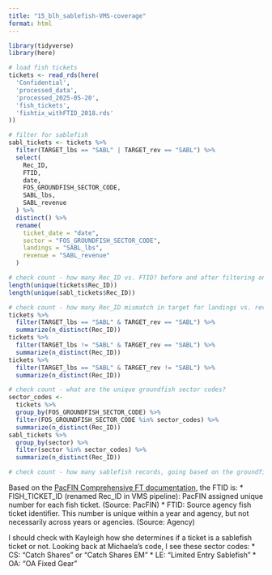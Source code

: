 ```yaml
---
title: "15_blh_sablefish-VMS-coverage"
format: html
---
```


```r
library(tidyverse)
library(here)
```

```r
# load fish tickets
tickets <- read_rds(here(
  'Confidential',
  'processed_data',
  'processed_2025-05-20',
  'fish_tickets',
  'fishtix_withFTID_2018.rds'
))

# filter for sablefish
sabl_tickets <- tickets %>%
  filter(TARGET_lbs == "SABL" | TARGET_rev == "SABL") %>%
  select(
    Rec_ID,
    FTID,
    date,
    FOS_GROUNDFISH_SECTOR_CODE,
    SABL_lbs,
    SABL_revenue
  ) %>%
  distinct() %>%
  rename(
    ticket_date = "date",
    sector = "FOS_GROUNDFISH_SECTOR_CODE",
    landings = "SABL_lbs",
    revenue = "SABL_revenue"
  )

# check count - how many Rec_ID vs. FTID? before and after filtering on target?
length(unique(tickets$Rec_ID))
length(unique(sabl_tickets$Rec_ID))

# check count - how many Rec_ID mismatch in target for landings vs. revenue?
tickets %>%
  filter(TARGET_lbs == "SABL" & TARGET_rev == "SABL") %>%
  summarize(n_distinct(Rec_ID))
tickets %>%
  filter(TARGET_lbs != "SABL" & TARGET_rev == "SABL") %>%
  summarize(n_distinct(Rec_ID))
tickets %>%
  filter(TARGET_lbs == "SABL" & TARGET_rev != "SABL") %>%
  summarize(n_distinct(Rec_ID))

# check count - what are the unique groundfish sector codes?
sector_codes <-
  tickets %>%
  group_by(FOS_GROUNDFISH_SECTOR_CODE) %>%
  filter(FOS_GROUNDFISH_SECTOR_CODE %in% sector_codes) %>%
  summarize(n_distinct(Rec_ID))
sabl_tickets %>%
  group_by(sector) %>%
  filter(sector %in% sector_codes) %>%
  summarize(n_distinct(Rec_ID))

# check count - how many sablefish records, going based on the groundfish sector codes?
```

Based on the [PacFIN Comprehensive FT documentation](https://pacfin.psmfc.org/wp-content/uploads/2022/05/PacFIN_Comprehensive_Fish_Tickets.pdf), the FTID is:
* FISH_TICKET_ID (renamed Rec_ID in VMS pipeline): PacFIN assigned unique number for each fish ticket. (Source: PacFIN)
* FTID: Source agency fish ticket identifier. This number is unique within a
year and agency, but not necessarily across years or agencies. (Source: Agency)

I should check with Kayleigh how she determines if a ticket is a sablefish ticket or not.
Looking back at Michaela's code, I see these sector codes:
* CS: "Catch Shares" or "Catch Shares EM"
* LE: "Limited Entry Sablefish"
* OA: "OA Fixed Gear"

```r

```
